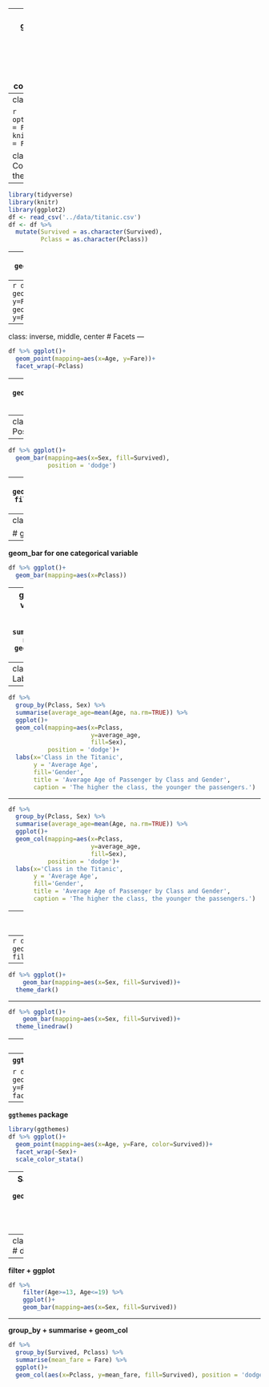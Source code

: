 
---
title: "Some aspects of ggplot2 - Titanic Version"
output:
  xaringan::moon_reader:
    lib_dir: libs
    nature:
      highlightStyle: github
      highlightLines: true
      countIncrementalSlides: false
    

---
class: inverse, middle, center

```r
options(htmltools.dir.version = FALSE)
knitr::opts_chunk$set(message = FALSE, warning = FALSE)
```


class: inverse, middle, center
# Combine multiple graphs with the same aes

---
```r
library(tidyverse)
library(knitr)
library(ggplot2)
df <- read_csv('../data/titanic.csv')
df <- df %>% 
  mutate(Survived = as.character(Survived),
         Pclass = as.character(Pclass))
```

---
```r
df %>% ggplot()+ 
  geom_point(mapping=aes(x=Age, y=Fare))
```

---
```r
df %>% ggplot()+ 
  geom_point(mapping=aes(x=Age, y=Fare))+
  geom_smooth(mapping=aes(x=Age, y=Fare))
```
---
class: inverse, middle, center
# Facets
---
```r
df %>% ggplot()+ 
  geom_point(mapping=aes(x=Age, y=Fare))+
  facet_wrap(~Pclass)
```

---
```r
df %>% ggplot()+ 
  geom_point(mapping=aes(x=Age, y=Fare))+
  facet_wrap(~Pclass+Sex)
```

---
class: inverse, middle, center
# Position adjustments
---

```r
df %>% ggplot()+ 
  geom_bar(mapping=aes(x=Sex, fill=Survived), 
           position = 'dodge')
```
---
```r
df %>% ggplot()+ 
  geom_bar(mapping=aes(x=Sex, fill=Survived), 
           position = 'fill')
```
---
class: inverse, middle, center

# geom_bar vs. geom_col
---
**geom_bar for one categorical variable**
```r
df %>% ggplot()+ 
  geom_bar(mapping=aes(x=Pclass))
```

---
**geom_col for one categorical variable and one continuous variable**
```r
df %>% group_by(Pclass) %>% 
  summarise(average_age=mean(Age, na.rm=TRUE)) %>% 
  ggplot()+ 
  geom_col(mapping=aes(x=Pclass, y=average_age))
```

---
class: inverse, middle, center
# Labels/Title

---

```r
df %>% 
  group_by(Pclass, Sex) %>% 
  summarise(average_age=mean(Age, na.rm=TRUE)) %>% 
  ggplot()+ 
  geom_col(mapping=aes(x=Pclass, 
                       y=average_age, 
                       fill=Sex), 
           position = 'dodge')+
  labs(x='Class in the Titanic', 
       y = 'Average Age', 
       fill='Gender', 
       title = 'Average Age of Passenger by Class and Gender', 
       caption = 'The higher the class, the younger the passengers.')
```

---


```r
df %>% 
  group_by(Pclass, Sex) %>% 
  summarise(average_age=mean(Age, na.rm=TRUE)) %>% 
  ggplot()+ 
  geom_col(mapping=aes(x=Pclass, 
                       y=average_age, 
                       fill=Sex), 
           position = 'dodge')+
  labs(x='Class in the Titanic', 
       y = 'Average Age', 
       fill='Gender', 
       title = 'Average Age of Passenger by Class and Gender', 
       caption = 'The higher the class, the younger the passengers.')
```


---
class: inverse, middle, center

# Change Themes

---
```r
df %>% ggplot()+ 
    geom_bar(mapping=aes(x=Sex, fill=Survived))
```

---
```r
df %>% ggplot()+ 
    geom_bar(mapping=aes(x=Sex, fill=Survived))+
  theme_dark()
```

---

```r
df %>% ggplot()+ 
    geom_bar(mapping=aes(x=Sex, fill=Survived))+
  theme_linedraw()
```

---
# More Themes

- https://ggplot2.tidyverse.org/reference/ggtheme.html

---
**`ggthemes` package**

```r
df %>% ggplot()+ 
  geom_point(mapping=aes(x=Age, y=Fare, color=Survived))+
  facet_wrap(~Sex)
```

---
**`ggthemes` package**

```r
library(ggthemes)
df %>% ggplot()+ 
  geom_point(mapping=aes(x=Age, y=Fare, color=Survived))+
  facet_wrap(~Sex)+
  scale_color_stata()
```

---
**Save plots**
```r
gg <- df %>% ggplot()+ 
    geom_bar(mapping=aes(x=Sex, fill=Survived))+
  theme_dark()
ggsave(filename = 'abc.png', plot = gg)
```

---
class: inverse, middle, center
# dplyr + ggplot


---
**filter + ggplot**

```r
df %>% 
    filter(Age>=13, Age<=19) %>% 
    ggplot()+
    geom_bar(mapping=aes(x=Sex, fill=Survived))
```

---
**group_by + summarise + geom_col**

```r
df %>% 
  group_by(Survived, Pclass) %>% 
  summarise(mean_fare = Fare) %>% 
  ggplot()+
  geom_col(aes(x=Pclass, y=mean_fare, fill=Survived), position = 'dodge')
```

